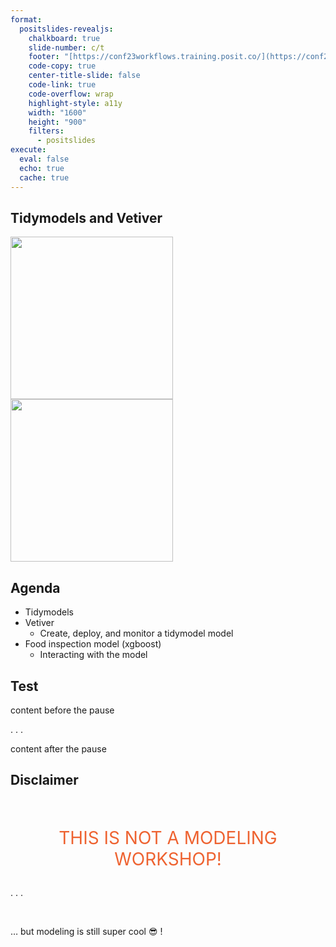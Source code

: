 ```yaml
---
format:
  positslides-revealjs: 
    chalkboard: true
    slide-number: c/t
    footer: "[https://conf23workflows.training.posit.co/](https://conf23workflows.training.posit.co/)"
    code-copy: true
    center-title-slide: false
    code-link: true
    code-overflow: wrap
    highlight-style: a11y
    width: "1600"
    height: "900"
    filters:
      - positslides
execute: 
  eval: false
  echo: true
  cache: true
---
```


## Tidymodels and Vetiver {.toc-light}

![](https://github.com/rstudio/hex-stickers/blob/main/PNG/tidymodels.png?raw=true){.absolute top="200" left="50" width="260"} ![](https://github.com/rstudio/hex-stickers/blob/main/PNG/vetiver.png?raw=true){.absolute top="200" left="310" width="260"}

## Agenda {.toc2-dark}

-   Tidymodels
-   Vetiver
    -   Create, deploy, and monitor a tidymodel model
-   Food inspection model (xgboost)
    -   Interacting with the model

## Test

content before the pause

. . .

content after the pause

## Disclaimer

<br>

::: {style="text-align: center; font-size: 200%; color: #EE6331"}
THIS IS NOT A MODELING WORKSHOP!
:::

. . .

<br>

... but modeling is still super cool 😎 !
